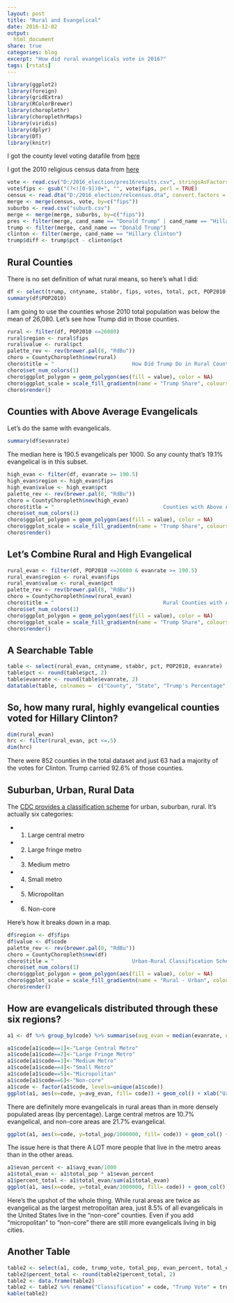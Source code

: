 ```yaml
---
layout: post
title: "Rural and Evangelical"
date: 2016-12-02
output:
  html_document
share: true
categories: blog
excerpt: "How did rural evangelicals vote in 2016?"
tags: [rstats]
---
```



```r
library(ggplot2)
library(foreign)
library(gridExtra)
library(RColorBrewer)
library(choroplethr)
library(choroplethrMaps)
library(viridis)
library(dplyr)
library(DT)
library(knitr)
```

I got the county level voting datafile from [here](https://github.com/mkearney/presidential_election_county_results_2016)

I got the 2010 religious census data from [here](http://www.thearda.com/Archive/Files/Descriptions/RCMSCY10.asp)

```r
vote <- read.csv("D:/2016_election/pres16results.csv", stringsAsFactors = FALSE)
vote$fips <- gsub("(?<![0-9])0+", "", vote$fips, perl = TRUE)
census <- read.dta("D:/2016_election/relcensus.dta", convert.factors = FALSE)
merge <- merge(census, vote, by=c("fips"))
suburbs <- read.csv("suburb.csv")
merge <- merge(merge, suburbs, by=c("fips"))
pres <- filter(merge, cand_name == "Donald Trump" | cand_name == "Hillary Clinton")
trump <- filter(merge, cand_name == "Donald Trump")
clinton <- filter(merge, cand_name == "Hillary Clinton")
trump$diff <- trump$pct - clinton$pct
```

## Rural Counties 

There is no set definition of what rural means, so here's what I did: 

```r
df <- select(trump, cntyname, stabbr, fips, votes, total, pct, POP2010, evanrate, code)
summary(df$POP2010)
```

I am going to use the counties whose 2010 total population was below the mean of 26,080. Let's see how Trump did in those counties. 


```r
rural <- filter(df, POP2010 <=26080)
rural$region <- rural$fips
rural$value <- rural$pct
palette_rev <- rev(brewer.pal(8, "RdBu"))
choro = CountyChoropleth$new(rural)
choro$title = "                         How Did Trump Do in Rural Counties?                                "
choro$set_num_colors(1)
choro$ggplot_polygon = geom_polygon(aes(fill = value), color = NA)
choro$ggplot_scale = scale_fill_gradientn(name = "Trump Share", colours = palette_rev)
choro$render()
```

## Counties with Above Average Evangelicals

Let's do the same with evangelicals. 

```r
summary(df$evanrate)
```

The median here is 190.5 evangelicals per 1000. So any county that's 19.1% evangelical is in this subset. 

```r
high_evan <- filter(df, evanrate >= 190.5)
high_evan$region <- high_evan$fips
high_evan$value <- high_evan$pct
palette_rev <- rev(brewer.pal(8, "RdBu"))
choro = CountyChoropleth$new(high_evan)
choro$title = "                                   Counties with Above Average Evangelicals"
choro$set_num_colors(1)
choro$ggplot_polygon = geom_polygon(aes(fill = value), color = NA)
choro$ggplot_scale = scale_fill_gradientn(name = "Trump Share", colours = palette_rev)
choro$render()
```

## Let's Combine Rural and High Evangelical

```r
rural_evan <- filter(df, POP2010 <=26080 & evanrate >= 190.5)
rural_evan$region <- rural_evan$fips
rural_evan$value <- rural_evan$pct
palette_rev <- rev(brewer.pal(8, "RdBu"))
choro = CountyChoropleth$new(rural_evan)
choro$title = "                                   Rural Counties with Above Average Evangelicals"
choro$set_num_colors(1)
choro$ggplot_polygon = geom_polygon(aes(fill = value), color = NA)
choro$ggplot_scale = scale_fill_gradientn(name = "Trump Share", colours = palette_rev)
choro$render()
```

## A Searchable Table

```r
table <- select(rural_evan, cntyname, stabbr, pct, POP2010, evanrate)
table$pct <- round(table$pct, 2)
table$evanrate <- round(table$evanrate, 2)
datatable(table, colnames =  c("County", "State", "Trump's Percentage", "2010 Population", "Total Evangelicals per 1000"))
```

## So, how many rural, highly evangelical counties voted for Hillary Clinton?

```r
dim(rural_evan)
hrc <- filter(rural_evan, pct <=.5)
dim(hrc)

```

There were 852 counties in the total dataset and just 63 had a majority of the votes for Clinton. Trump carried 92.6% of those counties.  

## Suburban, Urban, Rural Data

The [CDC provides a classification scheme](http://www.cdc.gov/nchs/data_access/urban_rural.htm) for urban, suburban, rural. It's actually six categories: 

- 1. Large central metro
- 2. Large fringe metro
- 3. Medium metro
- 4. Small metro
- 5. Micropolitan
- 6. Non-core

Here's how it breaks down in a map. 

```r

df$region <- df$fips
df$value <- df$code
palette_rev <- rev(brewer.pal(8, "RdBu"))
choro = CountyChoropleth$new(df)
choro$title = "                         Urban-Rural Classification Scheme for Counties                                "
choro$set_num_colors(1)
choro$ggplot_polygon = geom_polygon(aes(fill = value), color = NA)
choro$ggplot_scale = scale_fill_gradientn(name = "Rural - Urban", colours = brewer.pal(6, "Spectral"))
choro$render()
```

## How are evangelicals distributed through these six regions? 

```r
a1 <- df %>% group_by(code) %>% summarise(avg_evan = median(evanrate, na.rm = TRUE), trump_vote = median(pct, na.rm = TRUE), total_pop = sum(POP2010, na.rm = TRUE))

a1$code[a1$code==1]<-"Large Central Metro"
a1$code[a1$code==2]<-"Large Fringe Metro"
a1$code[a1$code==3]<-"Medium Metro"
a1$code[a1$code==4]<-"Small Metro"
a1$code[a1$code==5]<-"Micropolitan"
a1$code[a1$code==6]<-"Non-core"
a1$code <- factor(a1$code, levels=unique(a1$code))
ggplot(a1, aes(x=code, y=avg_evan, fill= code)) + geom_col() + xlab("Urban Rural Classification Scheme") + ylab("Number of Evangelicals (per Thousand)") + theme(legend.position="none")
```

There are definitely more evangelicals in rural areas than in more densely populated areas (by percentage). Large central metros are 10.7% evangelical, and non-core areas are 21.7% evangelical. 

```r
ggplot(a1, aes(x=code, y=total_pop/1000000, fill= code)) + geom_col() + xlab("Urban Rural Classification Scheme") + ylab("Total Population (in Millions)") + theme(legend.position="none")
```

The issue here is that there A LOT more people that live in the metro areas than in the other areas. 

```r
a1$evan_percent <- a1$avg_evan/1000
a1$total_evan <- a1$total_pop * a1$evan_percent
a1$percent_total <- a1$total_evan/sum(a1$total_evan)
ggplot(a1, aes(x=code, y=total_evan/1000000, fill= code)) + geom_col() + theme(axis.text.x = element_text(angle = 90)) + theme(legend.position="none") + xlab("Urban Rural Classification Scheme") + ylab("Total Number of Evangelicals (in millions)")
```

Here's the upshot of the whole thing. While rural areas are twice as evangelical as the largest metropolitan area, just 8.5% of all evangelicals in the United States live in the "non-core" counties. Even if you add "micropolitan" to "non-core" there are still more evangelicals living in big cities. 

## Another Table

```r
table2 <- select(a1, code, trump_vote, total_pop, evan_percent, total_evan, percent_total)
table2$percent_total <- round(table2$percent_total, 2)
table2 <- data.frame(table2)
table2 <- table2 %>% rename("Classification" = code, "Trump Vote" = trump_vote, "Total Population" = total_pop, "Percent Evangelical" = evan_percent, "Total Evangelicals" = total_evan, "Percentage of All Evangelicals in Each Classification" = percent_total)
kable(table2)
```



